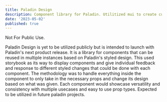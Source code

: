 ```yaml
---
title: Paladin Design
description: Component library for Paladin. Utilitized mui to create custom components that could be imported as a package into other projects for future Paladin use.
date: '2023-05-02'
published: true
---
```


Not For Public Use.

Paladin Design is yet to be utilized publicly but is intended to launch with Paladin's next product release. It is a library for components that can be reused in multiple instances based on Paladin's styled design.
This used storybook as its way to display components and give individual feedback and response to different styled changes that could be done with each component. The methodology was to handle everything inside the component to only take in the necessary props and change its design based on what was given.
Each component would showcase versatility and consistency with multiple usecases and easy to use prop types. Expected to be utilized in future paladin projects.
